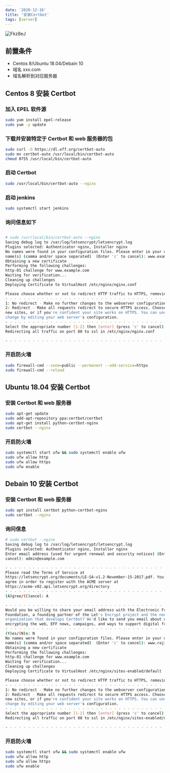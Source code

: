```yaml
---
date: '2020-12-16'
title: '安装Certbot'
tags: [server]
---
```


![Fkz8eJ](https://cdn.jsdelivr.net/gh/manonicu/pics@master/uPic/Fkz8eJ.jpg)

## 前置条件

- Centos 8/Ubuntu 18.04/Debain 10
- 域名 xxx.com
- 域名解析到对应服务器

## Centos 8 安装 Certbot

### 加入 EPEL 软件源

```bash
sudo yum install epel-release
sudo yum -y update
```

### 下载并安装特定于 Certbot 和 web 服务器的包

```bash
sudo curl -O https://dl.eff.org/certbot-auto
sudo mv certbot-auto /usr/local/bin/certbot-auto
chmod 0755 /usr/local/bin/certbot-auto
```

### 启动 Certbot

```bash
sudo /usr/local/bin/certbot-auto --nginx
```

### 启动 jenkins

```bash
sudo systemctl start jenkins
```

### 询问信息如下

```bash

# sudo /usr/local/bin/certbot-auto --nginx
Saving debug log to /var/log/letsencrypt/letsencrypt.log
Plugins selected: Authenticator nginx, Installer nginx
No names were found in your configuration files. Please enter in your domain
name(s) (comma and/or space separated)  (Enter 'c' to cancel): www.example.com
Obtaining a new certificate
Performing the following challenges:
http-01 challenge for www.example.com
Waiting for verification...
Cleaning up challenges
Deploying Certificate to VirtualHost /etc/nginx/nginx.conf

Please choose whether or not to redirect HTTP traffic to HTTPS, removing HTTP access.
- - - - - - - - - - - - - - - - - - - - - - - - - - - - - - - - - - - - - - - -
1: No redirect - Make no further changes to the webserver configuration.
2: Redirect - Make all requests redirect to secure HTTPS access. Choose this for
new sites, or if you're confident your site works on HTTPS. You can undo this
change by editing your web server's configuration.
- - - - - - - - - - - - - - - - - - - - - - - - - - - - - - - - - - - - - - - -
Select the appropriate number [1-2] then [enter] (press 'c' to cancel): 2
Redirecting all traffic on port 80 to ssl in /etc/nginx/nginx.conf

- - - - - - - - - - - - - - - - - - - - - - - - - - - - - - - - - - - - - - - -
```

### 开启防火墙

```bash
sudo firewall-cmd --zone=public --permanent --add-service=https
sudo firewall-cmd --reload
```

## Ubuntu 18.04 安装 Certbot

### 安装 Certbot 和 web 服务器

```bash
sudo apt-get update
sudo add-apt-repository ppa:certbot/certbot
sudo apt-get install python-certbot-nginx
sudo certbot --nginx
```

### 开启防火墙

```bash
sudo systemctl start ufw && sudo systemctl enable ufw
sudo ufw allow http
sudo ufw allow https
sudo ufw enable
```

## Debain 10 安装 Certbot

### 安装 Certbot 和 web 服务器

```bash
sudo apt install certbot python-certbot-nginx
sudo certbot --nginx
```

### 询问信息

```bash
# sudo certbot --nginx
Saving debug log to /var/log/letsencrypt/letsencrypt.log
Plugins selected: Authenticator nginx, Installer nginx
Enter email address (used for urgent renewal and security notices) (Enter 'c' to
cancel): admin@example.com

- - - - - - - - - - - - - - - - - - - - - - - - - - - - - - - - - - - - - - - -
Please read the Terms of Service at
https://letsencrypt.org/documents/LE-SA-v1.2-November-15-2017.pdf. You must
agree in order to register with the ACME server at
https://acme-v02.api.letsencrypt.org/directory
- - - - - - - - - - - - - - - - - - - - - - - - - - - - - - - - - - - - - - - -
(A)gree/(C)ancel: A

- - - - - - - - - - - - - - - - - - - - - - - - - - - - - - - - - - - - - - - -
Would you be willing to share your email address with the Electronic Frontier
Foundation, a founding partner of the Let's Encrypt project and the non-profit
organization that develops Certbot? We'd like to send you email about our work
encrypting the web, EFF news, campaigns, and ways to support digital freedom.
- - - - - - - - - - - - - - - - - - - - - - - - - - - - - - - - - - - - - - - -
(Y)es/(N)o: N
No names were found in your configuration files. Please enter in your domain
name(s) (comma and/or space separated)  (Enter 'c' to cancel): www.rajie.wiki
Obtaining a new certificate
Performing the following challenges:
http-01 challenge for www.example.com
Waiting for verification...
Cleaning up challenges
Deploying Certificate to VirtualHost /etc/nginx/sites-enabled/default

Please choose whether or not to redirect HTTP traffic to HTTPS, removing HTTP access.
- - - - - - - - - - - - - - - - - - - - - - - - - - - - - - - - - - - - - - - -
1: No redirect - Make no further changes to the webserver configuration.
2: Redirect - Make all requests redirect to secure HTTPS access. Choose this for
new sites, or if you're confident your site works on HTTPS. You can undo this
change by editing your web server's configuration.
- - - - - - - - - - - - - - - - - - - - - - - - - - - - - - - - - - - - - - - -
Select the appropriate number [1-2] then [enter] (press 'c' to cancel): 2
Redirecting all traffic on port 80 to ssl in /etc/nginx/sites-enabled/default

- - - - - - - - - - - - - - - - - - - - - - - - - - - - - - - - - - - - - - - -
```

### 开启防火墙

```bash
sudo systemctl start ufw && sudo systemctl enable ufw
sudo ufw allow http
sudo ufw allow https
sudo ufw enable
```
